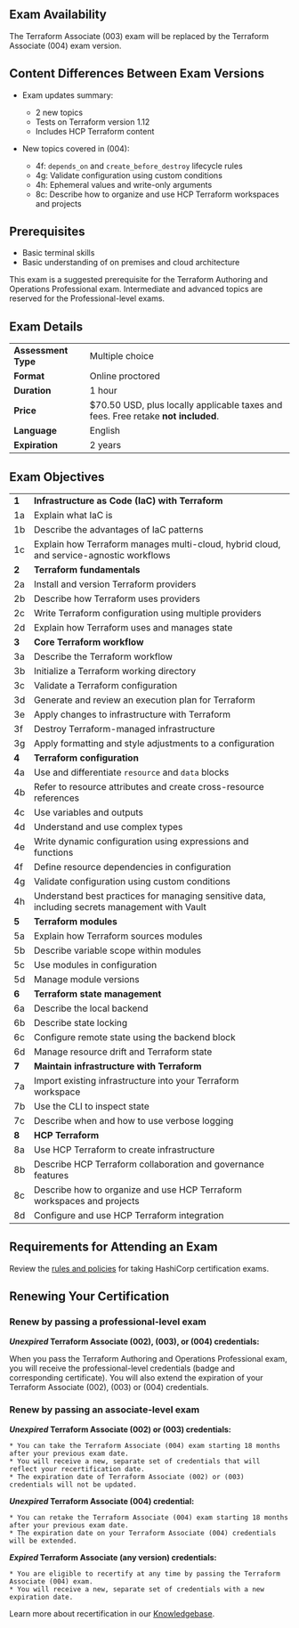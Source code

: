 <!-- Each "## Heading Two" section in this document will be used to populate an FAQ item -->
## Exam Availability

The Terraform Associate (003) exam will be replaced by the Terraform Associate (004) exam version.

## Content Differences Between Exam Versions
 
* Exam updates summary:

	- 2 new topics
	- Tests on Terraform version 1.12
	- Includes HCP Terraform content

* New topics covered in (004):

    - 4f: `depends_on` and `create_before_destroy` lifecycle rules
    - 4g: Validate configuration using custom conditions
    - 4h: Ephemeral values and write-only arguments
    - 8c: Describe how to organize and use HCP Terraform workspaces and projects

## Prerequisites

- Basic terminal skills
- Basic understanding of on premises and cloud architecture

This exam is a suggested prerequisite for the Terraform Authoring and Operations Professional exam. Intermediate and advanced topics are reserved for the Professional-level exams.

## Exam Details

|                     |                                                                                   |
| ------------------- | --------------------------------------------------------------------------------- |
| **Assessment Type** | Multiple choice                                                                   |
| **Format**          | Online proctored                                                                  |
| **Duration**        | 1 hour                                                                            |
| **Price**           | $70.50 USD, plus locally applicable taxes and fees. Free retake **not included**. |
| **Language**        | English                                                                           |
| **Expiration**      | 2 years                                                                           |

## Exam Objectives

|       |                                                                                                 |
| ----- | ----------------------------------------------------------------------------------------------- |
| **1** | **Infrastructure as Code (IaC) with Terraform**                                                 |
| 1a    | Explain what IaC is                                                                            |
| 1b    | Describe the advantages of IaC patterns                                                         |
| 1c    | Explain how Terraform manages multi-cloud, hybrid cloud, and service-agnostic workflows         |
| **2** | **Terraform fundamentals**                                                                              |
| 2a    | Install and version Terraform providers                                                         |
| 2b    | Describe how Terraform uses providers                                                           |
| 2c    | Write Terraform configuration using multiple providers                                          |
| 2d    | Explain how Terraform uses and manages state                                                    |
| **3** | **Core Terraform workflow**                                                                             |
| 3a    | Describe the Terraform workflow                                                                 |
| 3b    | Initialize a Terraform working directory                                                        |
| 3c    | Validate a Terraform configuration                                                              |
| 3d    | Generate and review an execution plan for Terraform                                             |
| 3e    | Apply changes to infrastructure with Terraform                                                  |
| 3f    | Destroy Terraform-managed infrastructure                                                        |
| 3g    | Apply formatting and style adjustments to a configuration                                       |
| **4** | **Terraform configuration**                                                                             |
| 4a    | Use and differentiate `resource` and `data` blocks                                              |
| 4b    | Refer to resource attributes and create cross-resource references                               |
| 4c    | Use variables and outputs                                                                       |
| 4d    | Understand and use complex types                                                                |
| 4e    | Write dynamic configuration using expressions and functions                                     |
| 4f    | Define resource dependencies in configuration                                                   |
| 4g    | Validate configuration using custom conditions                                                  |
| 4h    | Understand best practices for managing sensitive data, including secrets management with Vault  |
| **5** | **Terraform modules**                                                                                   |
| 5a    | Explain how Terraform sources modules                                                           |
| 5b    | Describe variable scope within modules                                                          |
| 5c    | Use modules in configuration                                                                    |
| 5d    | Manage module versions                                                                          |
| **6** | **Terraform state management**                                                                          |
| 6a    | Describe the local backend                                                                      |
| 6b    | Describe state locking                                                                          |
| 6c    | Configure remote state using the backend block                                                  |
| 6d    | Manage resource drift and Terraform state                                                       |
| **7** | **Maintain infrastructure with Terraform**                                                              |
| 7a    | Import existing infrastructure into your Terraform workspace                                    |
| 7b    | Use the CLI to inspect state                                                                    |
| 7c    | Describe when and how to use verbose logging                                                    |
| **8** | **HCP Terraform**                                                                                       |
| 8a    | Use HCP Terraform to create infrastructure                                                      |
| 8b    | Describe HCP Terraform collaboration and governance features                                    |
| 8c    | Describe how to organize and use HCP Terraform workspaces and projects                          |
| 8d    | Configure and use HCP Terraform integration                                                     |

## Requirements for Attending an Exam

Review the [rules and policies](https://hashicorp-certifications.zendesk.com/hc/en-us/articles/26234761626125-Exam-appointment-rules-and-requirements) for taking HashiCorp certification exams.

## Renewing Your Certification

### Renew by passing a professional-level exam
 
**_Unexpired_ Terraform Associate (002), (003), or (004) credentials:**
 
When you pass the Terraform Authoring and Operations Professional exam, you will receive the professional-level credentials (badge and corresponding certificate). You will also extend the expiration of your Terraform Associate (002), (003) or (004) credentials.
 
### Renew by passing an associate-level exam
 
**_Unexpired_  Terraform Associate (002) or (003) credentials:**
 
    * You can take the Terraform Associate (004) exam starting 18 months after your previous exam date.
    * You will receive a new, separate set of credentials that will reflect your recertification date.
    * The expiration date of Terraform Associate (002) or (003) credentials will not be updated.
 
**_Unexpired_ Terraform Associate (004) credential:**
 
    * You can retake the Terraform Associate (004) exam starting 18 months after your previous exam date.
    * The expiration date on your Terraform Associate (004) credentials will be extended.

**_Expired_ Terraform Associate (any version) credentials:**
 
    * You are eligible to recertify at any time by passing the Terraform Associate (004) exam.
    * You will receive a new, separate set of credentials with a new expiration date.
 
Learn more about recertification in our [Knowledgebase](https://hashicorp-certifications.zendesk.com/hc/en-us/articles/9677396620941).

